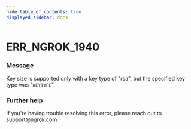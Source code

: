 ```yaml
---
hide_table_of_contents: true
displayed_sidebar: docs
---
```



# ERR_NGROK_1940

### Message

Key size is supported only with a key type of "rsa", but the specified key type was "`KEYTYPE`".

<ErrorDetails error="err_ngrok_1940" />

### Further help

If you're having trouble resolving this error, please reach out to [support@ngrok.com](mailto:support@ngrok.com?subject=Help%20with%20ERR_NGROK_1940)

